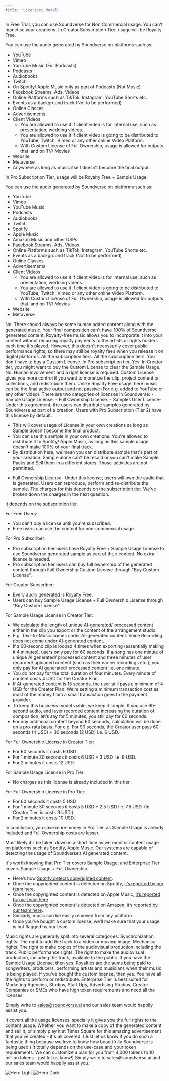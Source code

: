```yaml
---
title: "Licensing Model"
---
```


<Accordion title="I'm on Free Trial, where can I use Soundverse Generated Music?">
In Free Trial, you can use Soundverse for Non Commercial usage. You can't monetise your creations. 
</Accordion>
<Accordion title="I'm on Creator Subscription (Tier 1), where can I use Soundverse Generated Music without buying any other License?">
In Creator Subscription Tier, usage will be Royalty Free.

You can use the audio generated by Soundverse on platforms such as:

- YouTube
- Vimeo
- YouTube Music (For Podcasts)
- Podcasts
- Audiobooks
- Twitch
- On Spotify/ Apple Music only as part of Podcasts (Not Music)
- Facebook Streams, Ads, Videos
- Online Platforms such as TikTok, Instagram, YouTube Shorts etc.
- Events as a background track (Not to be performed)
- Online Classes
- Advertisements
- Client Videos
    - You are allowed to use it if client video is for internal use, such as presentation, wedding videos.
    - You are allowed to use it if client video is going to be distributed to YouTube, Twitch, Vimeo or any other online Video Platform. 
    - With Custom License of Full Ownership, usage is allowed for outputs that land on TV/ Movies
- Website
- Metaverse
- Anywhere as long as music itself doesn’t become the final output.
</Accordion>
<Accordion title="I'm on Pro Subscription (Tier 2), where can I use Soundverse Generated Music without buying any other License?">
In Pro Subscription Tier, usage will be Royalty Free + Sample Usage.

You can use the audio generated by Soundverse on platforms such as:

- YouTube
- Vimeo
- YouTube Music
- Podcasts
- Audiobooks
- Twitch
- Spotify
- Apple Music
- Amazon Music and other DSPs
- Facebook Streams, Ads, Videos
- Online Platforms such as TikTok, Instagram, YouTube Shorts etc.
- Events as a background track (Not to be performed)
- Online Classes
- Advertisements
- Client Videos 
    - You are allowed to use it if client video is for internal use, such as presentation, wedding videos.
    - You are allowed to use it if client video is going to be distributed to YouTube, Twitch, Vimeo or any other online Video Platform. 
    - With Custom License of Full Ownership, usage is allowed for outputs that land on TV/ Movies
- Website
- Metaverse
</Accordion>
<Accordion title="Can I simply upload Soundverse generated content on Spotify and monetise it?">
No. There should always be some human added content along with the generated music. Your final composition can't have 100% of Soundverse generated content.
</Accordion>
<Accordion title="What is Royalty Free?">
Royalty-free music allows you to incorporate it into your content without recurring royalty payments to the artists or rights holders each time it's played. However, this doesn't necessarily cover public performance rights, so there may still be royalty fees when you release it on digital platforms.
</Accordion>
<Accordion title="I want to Upload music to YouTube, which Subscription Tier supports it?">
All the subscription tiers.
</Accordion>
<Accordion title="I make a meditation podcast where music is borderline the main product along with some human voices. Which Subscription Tier is for me?">
All the subscription tiers. You don't have to buy a Custom License.
</Accordion>
<Accordion title="I want to use Soundverse's generated music in my composition as a sample, can I do it?">
In Pro subscription tier, Yes. 
In Creator tier, you might want to buy the Custom License to clear the Sample Usage. 
</Accordion>
<Accordion title="Can I distribute Soundverse generated content to Spotify, Apple Music as it is to make money?">
No. Human involvement and a right license is required.
</Accordion>
<Accordion title="What is Custom License?">
Custom License gives you more control if you want to monetize the clip, project content or collections, and redistribute them. Unlike Royalty Free usage, here music can be the final active output and not passive (For e.g. added to YouTube or any other video).
There are two categories of licenses in Soundverse:
- Sample Usage License.
- Full Ownership License.
</Accordion>
<Accordion title="What is Sample Usage - Custom License?">
- Samples User License- Under this agreement, the users can distribute samples generated by Soundverse as part of a creation. Users with Pro Subscription (Tier 2) have this license by default.

- This will cover usage of License in your own creations as long as Sample doesn't become the final product.
- You can use this sample in your own creations. You're allowed to distribute it to Spotify/ Apple Music, as long as this sample usage doesn't make 100% of your final track.
- By distribution here, we mean you can distribute sample that's part of your creation. Sample alone can't be resold or you can't make Sample Packs and Sell them in a different stores. Those activities are not permitted.
</Accordion>
<Accordion title="What is Full Ownership - Custom License?">

- Full Ownership License- Under this license, users will own the audio that is generated. Users can reproduce, perform and re-distribute the sample. The charges for this depends on the subscription tier. We've broken down the charges in the next question.
</Accordion>
<Accordion title="Can you help me understand when do I need a Custom License?">
It depends on the subscription tier.

For Free Users:

- You can't buy a license until you're subscribed.
- Free users can use the content for non-commercial usage.

For Pro Subscriber:

- Pro subscription tier users have Royalty Free + Sample Usage License to use Soundverse generated sample as part of their content. No extra license is needed.
- Pro subscription tier users can buy full ownership of the generated content through Full Ownership Custom License through "Buy Custom License".

For Creator Subscriber:

- Every audio generated is Royalty Free.
- Users can buy Sample Usage License + Full Ownership License through "Buy Custom License"

</Accordion>
<Accordion title="How is the Custom License cost calculated?">

For Sample Usage License in Creator Tier:

- We calculate the length of unique AI-generated/ processed content either in the clip you export or the content of the arrangement studio.
- E.g. Text-to-Music comes under AI-generated content. Voice Recording does not come under AI-generated content.
- If a 60-second clip is looped 4 times when exporting (essentially making it 4 minutes), users only pay for 60 seconds. If a song has one minute of unique AI generated/ processed content and three minutes of user recorded/ uploaded content (such as their earlier recordings etc.); you only pay for AI generated/ processed content i.e. one minute.
- You do not pay for the total duration of four minutes. Every minute of content costs 4 USD for the Creator Plan.
- If AI-generated content is 15 seconds, the user still pays a minimum of 4 USD for the Creator Plan. We’re setting a minimum transaction cost as most of the money from a small transaction goes to the payment provider.
- To keep this business model viable, we keep it simple. If you use 60-second audio, and layer recorded content increasing the duration of composition, let’s say for 5 minutes, you still pay for 60 seconds.
- For any additional content beyond 60 seconds, calculation will be done on a pro-rata basis. For e.g. For 90 seconds, the Creator user pays 60 seconds (4 USD) + 30 seconds (2 USD) i.e. 6 USD.

For Full Ownership License in Creator Tier:

- For 60 seconds it costs 6 USD
- For 1 minute 30 seconds it costs 6 USD + 3 USD i.e. 9 USD.
- For 2 minutes it costs 12 USD.

For Sample Usage License in Pro Tier:

- No charges as this license is already included in this tier.

For Full Ownership License in Pro Tier:

- For 60 seconds it costs 5 USD
- For 1 minute 30 seconds it costs 5 USD + 2.5 USD i.e. 7.5 USD. (In Creator Tier, is costs 9 USD.)
- For 2 minutes it costs 10 USD.

In conclusion, you save more money in Pro Tier, as Sample Usage is already included and Full Ownership costs are lesser. 

</Accordion>
<Accordion title="What if I don’t buy Custom License and use the music commercially?">
Most likely it’ll be taken down in a short time as we monitor content usage on platforms such as Spotify, Apple Music. Our systems are capable of detecting the usage of Soundverse’s AI generated content. 

It's worth knowing that Pro Tier covers Sample Usage; and Enterprise Tier covers Sample Usage + Full Ownership.
</Accordion>
<Accordion title="How does the removal of copyrighted content work?">
- Here’s how [Spotify detects copyrighted content](https://podcasters.spotify.com/CopyrightResources/#:~:text=If%20we%20think%20a%20piece,or%20find%20an%20alternative%20solution.).
- Once the copyrighted content is detected on Spotify, [it’s reported by our team here](https://support.spotify.com/us/report-content/).
- Once the copyrighted content is detected on Apple Music, [it’s reported by our team here](https://www.apple.com/legal/contact/copyright-infringement.html)
- Once the copyrighted content is detected on Amazon, [it’s reported by our team here](https://www.amazon.com/report/infringement).
- Similarly, music can be easily removed from any platform. 
- Once you’ve bought a custom license, we’ll make sure that your usage is not flagged by our team.
</Accordion>

<Accordion title="What do the different music rights mean?">
Music rights are generally split into several categories:
Synchronization rights: The right to add the track to a video or moving image.
Mechanical rights: The right to make copies of the audiovisual production including the track.
Public performance rights: The right to make the audiovisual production, including the track, available to the public. 
</Accordion>

<Accordion title="My composition uses Soundverse sample, can it be played on TV/ Radio?">
If you have the Sample Usage License, then yes.
</Accordion>

<Accordion title="What are royalties?">
Royalties are the sums being paid to songwriters, producers, performing artists and musicians when their music is being played.
</Accordion>

<Accordion title="Can I perform Soundverse’s Text-to-Music output Live?">
If you’ve bought the custom license, then yes. You have all the rights to perform or redistribute.
</Accordion>

<Accordion title="What is Enterprise Tier and who is it for?">
 Enterprise Tier is best suited for Marketing Agencies, Studios, Start Ups, Advertising Studios, Creator Companies or SMEs who have high token requirements and need all the licenses.
 
 Simply write to sales@soundverse.ai and our sales team would happily assist you.
</Accordion>

<Accordion title="What are the benefits of Enterprise Tier?">
 It covers all the usage licenses, specially it gives you the full rights to the content usage. Whether you want to make a copy of the generated content and sell it, or simply play it at Times Square for this amazing advertisement that you've created - it's all covered. (Just let us know if you do such a fantastic thing because we love to know how beautifully Soundverse is being used.)
</Accordion>

<Accordion title="How much does Enterprise Tier cost?">
 It totally depends on the use-case and your token requirements. We can customize a plan for you from 4,000 tokens to 10 million tokens - just let us know!)
</Accordion>

<Accordion title="How do I get a Enterprise Tier?">
Simply write to sales@soundverse.ai and our sales team would happily assist you.
</Accordion>

<img
  className="block dark:hidden"
  src="/images/faqs/usage-license.png"
  alt="Hero Light"
/>
<img
  className="hidden dark:block"
  src="/images/faqs/usage-license.png"
  alt="Hero Dark"
/>

